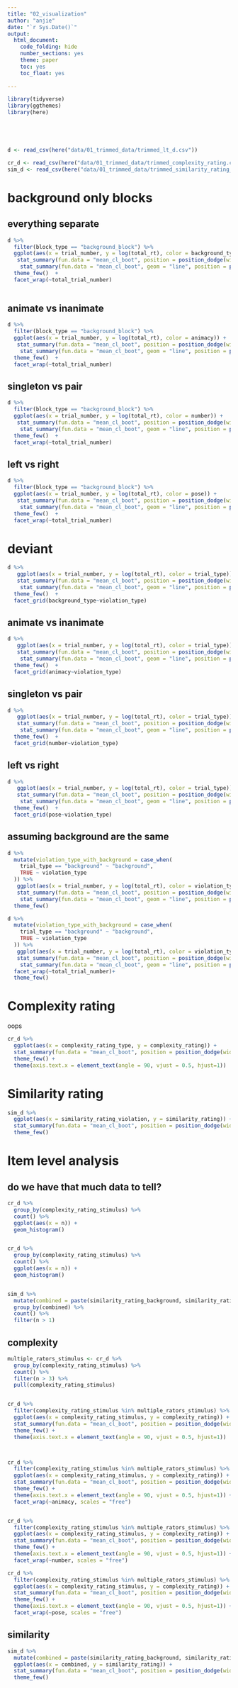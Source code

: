 ```yaml
---
title: "02_visualization"
author: "anjie"
date: "`r Sys.Date()`"
output:
  html_document:
    code_folding: hide
    number_sections: yes
    theme: paper
    toc: yes
    toc_float: yes
    
---
```


```r
library(tidyverse)
library(ggthemes)
library(here)





d <- read_csv(here("data/01_trimmed_data/trimmed_lt_d.csv"))

cr_d <- read_csv(here("data/01_trimmed_data/trimmed_complexity_rating.csv"))
sim_d <- read_csv(here("data/01_trimmed_data/trimmed_similarity_rating_df.csv"))
```



# background only blocks 

## everything separate

```r
d %>% 
  filter(block_type == "background_block") %>% 
  ggplot(aes(x = trial_number, y = log(total_rt), color = background_type)) + 
   stat_summary(fun.data = "mean_cl_boot", position = position_dodge(width = .2)) + 
    stat_summary(fun.data = "mean_cl_boot", geom = "line", position = position_dodge(width = .2)) + 
  theme_few()  + 
  facet_wrap(~total_trial_number)
  
```

## animate vs inanimate 

```r
d %>% 
  filter(block_type == "background_block") %>% 
  ggplot(aes(x = trial_number, y = log(total_rt), color = animacy)) + 
   stat_summary(fun.data = "mean_cl_boot", position = position_dodge(width = .2)) + 
    stat_summary(fun.data = "mean_cl_boot", geom = "line", position = position_dodge(width = .2)) + 
  theme_few()  + 
  facet_wrap(~total_trial_number)
```

## singleton vs pair 

```r
d %>% 
  filter(block_type == "background_block") %>% 
  ggplot(aes(x = trial_number, y = log(total_rt), color = number)) + 
   stat_summary(fun.data = "mean_cl_boot", position = position_dodge(width = .2)) + 
    stat_summary(fun.data = "mean_cl_boot", geom = "line", position = position_dodge(width = .2)) + 
  theme_few()  + 
  facet_wrap(~total_trial_number)
```


## left vs right 

```r
d %>% 
  filter(block_type == "background_block") %>% 
  ggplot(aes(x = trial_number, y = log(total_rt), color = pose)) + 
   stat_summary(fun.data = "mean_cl_boot", position = position_dodge(width = .2)) + 
    stat_summary(fun.data = "mean_cl_boot", geom = "line", position = position_dodge(width = .2)) + 
  theme_few()  + 
  facet_wrap(~total_trial_number)
```


# deviant 

```r
d %>% 
   ggplot(aes(x = trial_number, y = log(total_rt), color = trial_type)) + 
   stat_summary(fun.data = "mean_cl_boot", position = position_dodge(width = .2)) + 
    stat_summary(fun.data = "mean_cl_boot", geom = "line", position = position_dodge(width = .2)) + 
  theme_few()  + 
  facet_grid(background_type~violation_type)
```

## animate vs inanimate 

```r
d %>% 
   ggplot(aes(x = trial_number, y = log(total_rt), color = trial_type)) + 
   stat_summary(fun.data = "mean_cl_boot", position = position_dodge(width = .2)) + 
    stat_summary(fun.data = "mean_cl_boot", geom = "line", position = position_dodge(width = .2)) + 
  theme_few()  + 
  facet_grid(animacy~violation_type)
```


## singleton vs pair 

```r
d %>% 
   ggplot(aes(x = trial_number, y = log(total_rt), color = trial_type)) + 
   stat_summary(fun.data = "mean_cl_boot", position = position_dodge(width = .2)) + 
    stat_summary(fun.data = "mean_cl_boot", geom = "line", position = position_dodge(width = .2)) + 
  theme_few()  + 
  facet_grid(number~violation_type)
```

## left vs right 

```r

d %>% 
   ggplot(aes(x = trial_number, y = log(total_rt), color = trial_type)) + 
   stat_summary(fun.data = "mean_cl_boot", position = position_dodge(width = .2)) + 
    stat_summary(fun.data = "mean_cl_boot", geom = "line", position = position_dodge(width = .2)) + 
  theme_few()  + 
  facet_grid(pose~violation_type)

```

## assuming background are the same 



```r

d %>% 
  mutate(violation_type_with_background = case_when(
    trial_type == "background" ~ "background", 
    TRUE ~ violation_type
  )) %>% 
   ggplot(aes(x = trial_number, y = log(total_rt), color = violation_type_with_background)) + 
   stat_summary(fun.data = "mean_cl_boot", position = position_dodge(width = .2)) + 
    stat_summary(fun.data = "mean_cl_boot", geom = "line", position = position_dodge(width = .2)) + 
  theme_few() 

```

```r
d %>% 
  mutate(violation_type_with_background = case_when(
    trial_type == "background" ~ "background", 
    TRUE ~ violation_type
  )) %>% 
   ggplot(aes(x = trial_number, y = log(total_rt), color = violation_type_with_background)) + 
   stat_summary(fun.data = "mean_cl_boot", position = position_dodge(width = .2)) + 
    stat_summary(fun.data = "mean_cl_boot", geom = "line", position = position_dodge(width = .2)) + 
  facet_wrap(~total_trial_number)+ 
  theme_few()
```


# Complexity rating 

oops 

```r
cr_d %>% 
  ggplot(aes(x = complexity_rating_type, y = complexity_rating)) + 
  stat_summary(fun.data = "mean_cl_boot", position = position_dodge(width = .2)) + 
  theme_few() +
  theme(axis.text.x = element_text(angle = 90, vjust = 0.5, hjust=1))

```


# Similarity rating 

```r
sim_d %>% 
  ggplot(aes(x = similarity_rating_violation, y = similarity_rating)) +
  stat_summary(fun.data = "mean_cl_boot", position = position_dodge(width = .2)) + 
  theme_few()
```


# Item level analysis 

## do we have that much data to tell? 
```r
cr_d %>% 
  group_by(complexity_rating_stimulus) %>% 
  count() %>% 
  ggplot(aes(x = n)) +
  geom_histogram()


cr_d %>% 
  group_by(complexity_rating_stimulus) %>% 
  count() %>% 
  ggplot(aes(x = n)) +
  geom_histogram()


sim_d %>% 
  mutate(combined = paste(similarity_rating_background, similarity_rating_deviant, "_")) %>% 
  group_by(combined) %>% 
  count() %>% 
  filter(n > 1)
```



## complexity 

```r
multiple_rators_stimulus <- cr_d %>% 
  group_by(complexity_rating_stimulus) %>% 
  count() %>% 
  filter(n > 3) %>% 
  pull(complexity_rating_stimulus)


cr_d %>% 
  filter(complexity_rating_stimulus %in% multiple_rators_stimulus) %>% 
  ggplot(aes(x = complexity_rating_stimulus, y = complexity_rating)) + 
  stat_summary(fun.data = "mean_cl_boot", position = position_dodge(width = .2)) + 
  theme_few() +
  theme(axis.text.x = element_text(angle = 90, vjust = 0.5, hjust=1)) 



cr_d %>% 
  filter(complexity_rating_stimulus %in% multiple_rators_stimulus) %>% 
  ggplot(aes(x = complexity_rating_stimulus, y = complexity_rating)) + 
  stat_summary(fun.data = "mean_cl_boot", position = position_dodge(width = .2)) + 
  theme_few() +
  theme(axis.text.x = element_text(angle = 90, vjust = 0.5, hjust=1)) + 
  facet_wrap(~animacy, scales = "free")


cr_d %>% 
  filter(complexity_rating_stimulus %in% multiple_rators_stimulus) %>% 
  ggplot(aes(x = complexity_rating_stimulus, y = complexity_rating)) + 
  stat_summary(fun.data = "mean_cl_boot", position = position_dodge(width = .2)) + 
  theme_few() +
  theme(axis.text.x = element_text(angle = 90, vjust = 0.5, hjust=1)) + 
  facet_wrap(~number, scales = "free")

cr_d %>% 
  filter(complexity_rating_stimulus %in% multiple_rators_stimulus) %>% 
  ggplot(aes(x = complexity_rating_stimulus, y = complexity_rating)) + 
  stat_summary(fun.data = "mean_cl_boot", position = position_dodge(width = .2)) + 
  theme_few() +
  theme(axis.text.x = element_text(angle = 90, vjust = 0.5, hjust=1)) + 
  facet_wrap(~pose, scales = "free")
```

## similarity 

```r
sim_d %>% 
  mutate(combined = paste(similarity_rating_background, similarity_rating_deviant, "_")) %>% 
  ggplot(aes(x = combined, y = similarity_rating)) +
  stat_summary(fun.data = "mean_cl_boot", position = position_dodge(width = .2)) + 
  theme_few()

```






